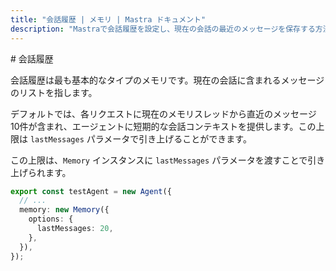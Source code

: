 ```yaml
---
title: "会話履歴 | メモリ | Mastra ドキュメント"
description: "Mastraで会話履歴を設定し、現在の会話の最近のメッセージを保存する方法を学びましょう。"
---
```


<div id="conversation-history">
  # 会話履歴
</div>

会話履歴は最も基本的なタイプのメモリです。現在の会話に含まれるメッセージのリストを指します。

デフォルトでは、各リクエストに現在のメモリスレッドから直近のメッセージ10件が含まれ、エージェントに短期的な会話コンテキストを提供します。この上限は `lastMessages` パラメータで引き上げることができます。

この上限は、`Memory` インスタンスに `lastMessages` パラメータを渡すことで引き上げられます。

```typescript {3-7} showLineNumbers
export const testAgent = new Agent({
  // ...
  memory: new Memory({
    options: {
      lastMessages: 20,
    },
  }),
});
```
